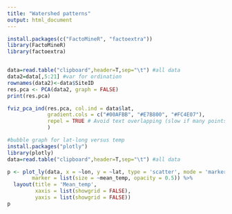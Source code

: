 ```yaml
---
title: "Watershed patterns"
output: html_document
---
```


```r
install.packages(c("FactoMineR", "factoextra"))
library(FactoMineR)
library(factoextra)


data=read.table("clipboard",header=T,sep="\t") #all data
data2=data[,5:21] #var for ordination
rownames(data2)<-data$SiteID
res.pca <- PCA(data2, graph = FALSE)
print(res.pca)

fviz_pca_ind(res.pca, col.ind = data$lat, 
             gradient.cols = c("#00AFBB", "#E7B800", "#FC4E07"),
             repel = TRUE # Avoid text overlapping (slow if many points)
             )

#bubble graph for lat-long versus temp
install.packages("plotly")
library(plotly)
data=read.table("clipboard",header=T,sep="\t") #all data

p <- plot_ly(data, x = ~lon, y = ~lat, type = 'scatter', mode = 'markers',
        marker = list(size = ~mean_temp, opacity = 0.5)) %>%
  layout(title = 'Mean_temp',
         xaxis = list(showgrid = FALSE),
         yaxis = list(showgrid = FALSE))
p
```

